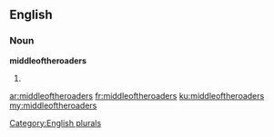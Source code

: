 ==English==

===Noun===
'''middleoftheroaders'''

# {{plural of|[[middleoftheroader]]}}

[[Category:English plurals]]

[[ar:middleoftheroaders]]
[[fr:middleoftheroaders]]
[[ku:middleoftheroaders]]
[[my:middleoftheroaders]]